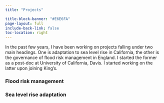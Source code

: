 ```yaml
---
title: "Projects"

title-block-banner: "#E6E6FA"
page-layout: full
include-back-link: false
toc-location: right
---
```


In the past few years, I have been working on projects falling under two main headings. One is adaptation to sea level rise in California, the other is the governance of flood risk management in England. I started the former as a post-doc at University of California, Davis. I started working on the latter upon joining King's.

::: panel-tabset

### Flood risk management

### Sea level rise adaptation


:::
